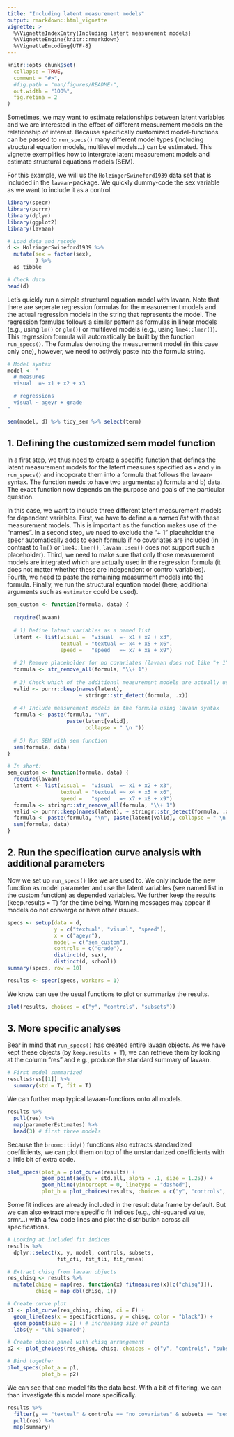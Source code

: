 ```yaml
---
title: "Including latent measurement models"
output: rmarkdown::html_vignette
vignette: >
  %\VignetteIndexEntry{Including latent measurement models}
  %\VignetteEngine{knitr::rmarkdown}
  %\VignetteEncoding{UTF-8}
---
```


```r
knitr::opts_chunk$set(
  collapse = TRUE,
  comment = "#>",
  #fig.path = "man/figures/README-",
  out.width = "100%",
  fig.retina = 2
)
```

Sometimes, we may want to estimate relationships between latent variables and we are interested in the effect of different measurement models on the relationship of interest. Because specifically customized model-functions can be passed to `run_specs()` many different model types (including structural equation models, multilevel models...) can be estimated. This vignette exemplifies how to intergrate latent measurement models and estimate structural equations models (SEM).

For this example, we will us the `HolzingerSwineford1939` data set that is included in the `lavaan`-package. We quickly dummy-code the sex variable as we want to include it as a control. 

```r
library(specr)
library(purrr)
library(dplyr)
library(ggplot2)
library(lavaan)

# Load data and recode
d <- HolzingerSwineford1939 %>% 
  mutate(sex = factor(sex),
         ) %>%
  as_tibble

# Check data
head(d)
```

Let's quickly run a simple structural equation model with lavaan. Note that there are seperate regression formulas for the measurement models and the actual regression models in the string that represents the model. The regression formulas follows a similar pattern as formulas in linear models (e.g., using `lm()` or `glm()`) or multilevel models (e.g., using `lme4::lmer()`). This regression formula will automatically be built by the function `run_specs()`. The formulas denoting the measurement model (in this case only one), however, we need to actively paste into the formula string. 

```r
# Model syntax
model <- "
  # measures
  visual  =~ x1 + x2 + x3

  # regressions
  visual ~ ageyr + grade
"

sem(model, d) %>% tidy_sem %>% select(term)
```


## 1. Defining the customized sem model function

In a first step, we thus need to create a specific function that defines the latent measurement models for the latent measures specified as `x` and `y` in `run_specs()` and incoporate them into a formula that follows the lavaan-syntax. The function needs to have two arguments: a) formula and b) data. The exact function now depends on the purpose and goals of the particular question. 

In this case, we want to include three different latent measurement models for dependent variables. First, we have to define a a *named list* with these measurement models. This is important as the function makes use of the "names". 
In a second step, we need to exclude the "+ 1" placeholder the specr automatically adds to each formula if no covariates are included (in contrast to `lm()` or `lme4::lmer()`, `lavaan::sem()` does not support such a placeholder). Third, we need to make sure that only those measurement models are integrated which are actually used in the regression formula (it does not matter whether these are independent or control variables). Fourth, we need to paste the remaining measurment models into the formula. Finally, we run the structural equation model (here, additional arguments such as `estimator` could be used).  

```r
sem_custom <- function(formula, data) {
  
  require(lavaan)
  
  # 1) Define latent variables as a named list
  latent <- list(visual =  "visual  =~ x1 + x2 + x3",
                 textual = "textual =~ x4 + x5 + x6",
                 speed =   "speed   =~ x7 + x8 + x9")
  
  # 2) Remove placeholder for no covariates (lavaan does not like "+ 1")
  formula <- str_remove_all(formula, "\\+ 1")
  
  # 3) Check which of the additional measurement models are actually used in the formula
  valid <- purrr::keep(names(latent), 
                       ~ stringr::str_detect(formula, .x))
  
  # 4) Include measurement models in the formula using lavaan syntax
  formula <- paste(formula, "\n",
                   paste(latent[valid], 
                         collapse = " \n "))
  
  # 5) Run SEM with sem function
  sem(formula, data)
}

# In short:
sem_custom <- function(formula, data) {
  require(lavaan)
  latent <- list(visual =  "visual  =~ x1 + x2 + x3",
                 textual = "textual =~ x4 + x5 + x6",
                 speed =   "speed   =~ x7 + x8 + x9")
  formula <- stringr::str_remove_all(formula, "\\+ 1")
  valid <- purrr::keep(names(latent), ~ stringr::str_detect(formula, .x))
  formula <- paste(formula, "\n", paste(latent[valid], collapse = " \n "))
  sem(formula, data)
}

```


## 2. Run the specification curve analysis with additional parameters

Now we set up `run_specs()` like we are used to. We only include the new function as model parameter and use the latent variables (see named list in the custom function) as depended variables. We further keep the results (keep.results = T) for the time being. Warning messages may appear if models do not converge or have other issues. 

```r
specs <- setup(data = d,
               y = c("textual", "visual", "speed"),
               x = c("ageyr"),
               model = c("sem_custom"),
               controls = c("grade"),
               distinct(d, sex),
               distinct(d, school))
summary(specs, row = 10)

```


```r
results <- specr(specs, workers = 1)
```

We know can use the usual functions to plot or summarize the results. 

```r
plot(results, choices = c("y", "controls", "subsets"))
```

## 3. More specific analyses

Bear in mind that `run_specs()` has created entire lavaan objects. As we have kept these objects (by `keep.results = T`), we can retrieve them by looking at the column "res" and e.g., produce the standard summary of lavaan. 

```r
# First model summarized
results$res[[1]] %>% 
  summary(std = T, fit = T)
```

We can further map typical lavaan-functions onto all models.

```r
results %>%
  pull(res) %>%
  map(parameterEstimates) %>%
  head(3) # first three models
```

Because the `broom::tidy()` functions also extracts standardized coefficients, we can plot them on top of the unstandarized coefficients with a little bit of extra code.

```r
plot_specs(plot_a = plot_curve(results) + 
           geom_point(aes(y = std.all, alpha = .1, size = 1.25)) +
           geom_hline(yintercept = 0, linetype = "dashed"),
           plot_b = plot_choices(results, choices = c("y", "controls", "subsets")))
```

Some fit indices are already included in the result data frame by default. But we can also extract more specific fit indices (e.g., chi-squared value, srmr...) with a few code lines and plot the distribution across all specifications.  


```r
# Looking at included fit indices
results %>%
  dplyr::select(x, y, model, controls, subsets, 
                fit_cfi, fit_tli, fit_rmsea)

# Extract chisq from lavaan objects
res_chisq <- results %>%
  mutate(chisq = map(res, function(x) fitmeasures(x)[c("chisq")]),
         chisq = map_dbl(chisq, 1))

# Create curve plot
p1 <- plot_curve(res_chisq, chisq, ci = F) +
  geom_line(aes(x = specifications, y = chisq, color = "black")) +
  geom_point(size = 2) + # increasing size of points
  labs(y = "Chi-Squared")

# Create choice panel with chisq arrangement
p2 <- plot_choices(res_chisq, chisq, choices = c("y", "controls", "subsets"))

# Bind together
plot_specs(plot_a = p1,
           plot_b = p2)
```

We can see that one model fits the data best. With a bit of filtering, we can than investigate this model more specifically. 

```r
results %>%
  filter(y == "textual" & controls == "no covariates" & subsets == "sex = 1") %>%
  pull(res) %>%
  map(summary)
```


